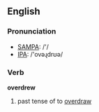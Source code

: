 ==English==

===Pronunciation===
*[[w:SAMPA|SAMPA]]: /'/
*[[w:IPA|IPA]]: /'ovəɻdrʊə/

===Verb===
'''overdrew'''

# past tense of to [[overdraw]]